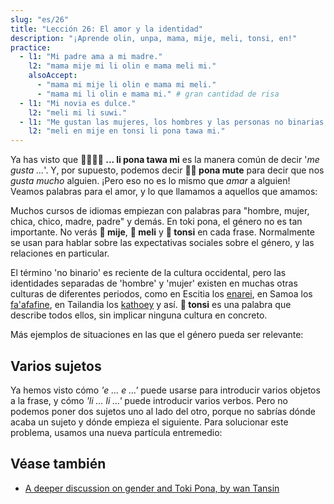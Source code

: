 ```yaml
---
slug: "es/26"
title: "Lección 26: El amor y la identidad"
description: "¡Aprende olin, unpa, mama, mije, meli, tonsi, en!"
practice:
  - l1: "Mi padre ama a mi madre."
    l2: "mama mije mi li olin e mama meli mi."
    alsoAccept:
      - "mama mi mije li olin e mama mi meli."
      - "mama mi li olin e mama mi." # gran cantidad de risa
  - l1: "Mi novia es dulce."
    l2: "meli mi li suwi."
  - l1: "Me gustan las mujeres, los hombres y las personas no binarias."
    l2: "meli en mije en tonsi li pona tawa mi."
---
```



Ya has visto que **󱤧󱥔󱥩󱤴 ... li pona tawa mi** es la manera común de decir '*me gusta ...*'. Y, por supuesto, podemos decir **󱥔󱤼 pona mute** para decir que nos *gusta mucho* alguien. ¡Pero eso no es lo mismo que *amar* a alguien! Veamos palabras para el amor, y lo que llamamos a aquellos que amamos:

<List>
  <Word sl="olin" m="amar" />
  <Word sl="unpa" m="tener sexo" />
  <Word sl="mama" m="madre, padre" />
  <Word sl="mije" m="hombre, persona masculina, marido; macho" />
  <Word sl="meli" m="mujer, persona femenina, esposa; hembra" />
  <Word sl="tonsi" m="no binario, género inconforme; trans" />
</List>

Muchos cursos de idiomas empiezan con palabras para "hombre, mujer, chica, chico, madre, padre" y demás. En toki pona, el género no es tan importante. No verás **󱤵 mije**, **󱤳 meli** y **󱥾 tonsi** en cada frase. Normalmente se usan para hablar sobre las expectativas sociales sobre el género, y las relaciones en particular.

<List>
    <Sentence sl="mi olin e mije mi." m="Amo a mi novio."/>
    <Sentence sl="mama o!" m="¡Mamá! (o) ¡Papá!"/>
    <Sentence sl="mi olin e meli." m="Me gustan las chicas."/>
</List>

El término 'no binario' es reciente de la cultura occidental, pero las identidades separadas de 'hombre' y 'mujer' existen en muchas otras culturas de diferentes periodos, como en Escitia los [enarei](https://en.wikipedia.org/wiki/Enaree), en Samoa los [fa'afafine](https://en.wikipedia.org/wiki/Fa%CA%BBafafine), en Tailandia los [kathoey](https://en.wikipedia.org/wiki/Kathoey) y así. **󱥾 tonsi** es una palabra que describe todos ellos, sin implicar ninguna cultura en concreto.

Más ejemplos de situaciones en las que el género pueda ser relevante:

<List>
  <Sentence sl="len mi li mije." m="Mi ropa es masculina." />
  <Sentence sl="jan olin mi li tonsi." m="Mi pareja es no binaria." />
  <Sentence sl="mi meli e sijelo mi kepeken misikeke." m="Hago mi cuerpo más femenino con medicación." />
</List>

## Varios sujetos

Ya hemos visto cómo *'e ... e ...'* puede usarse para introducir varios objetos a la frase, y cómo *'li ... li ...'* puede introducir varios verbos. Pero no podemos poner dos sujetos uno al lado del otro, porque no sabrías dónde acaba un sujeto y dónde empieza el siguiente. Para solucionar este problema, usamos una nueva partícula entremedio:

<List>
  <Word sl="en" m="une sujetos" />
  <Sentence sl="ona en mi li toki." m="Ella y yo charlamos." />
  <Sentence sl="soweli en waso li utala." m="El animal y el pájaro están peleando." />
  <Sentence sl="meli en mije li unpa." m="La mujer y el hombre tienen sexo." />
</List>

<Practice exercises={frontmatter.practice} />

## Véase también
* [A deeper discussion on gender and Toki Pona, by wan Tansin](https://www.tamz.in/toki_mi/there-is-no-gender-in-toki-pona/)
